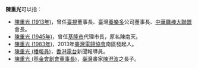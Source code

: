 '''陳重光'''可以指：
* [[陳重光_(1913年)|陳重光 (1913年)]]，曾任[[臺視|臺視]]董事長、臺灣[[養樂多|養樂多]]公司董事長、[[中華職棒大聯盟|中華職棒大聯盟]]會長。
* [[陳重光_(1945年)|陳重光 (1945年)]]，曾任[[基隆市|基隆市]]代理市長，原名陳南天。
* [[陳重光_(1983年)|陳重光 (1983年)]]，2013年[[臺灣電競協會|臺灣電競協會]]南區發起人。
* [[陳重光_(播報員)|陳重光 (播報員)]]，[[香港電台|香港電台]]新聞報導員。
* [[陳重光_(基金會創會董事長)|陳重光 (基金會創會董事長)]]，[[中華民國|臺灣]]畫家[[陳澄波|陳澄波]]之長子。

{{disambig|Z重光|Cat=三字陈姓人名消歧义}}